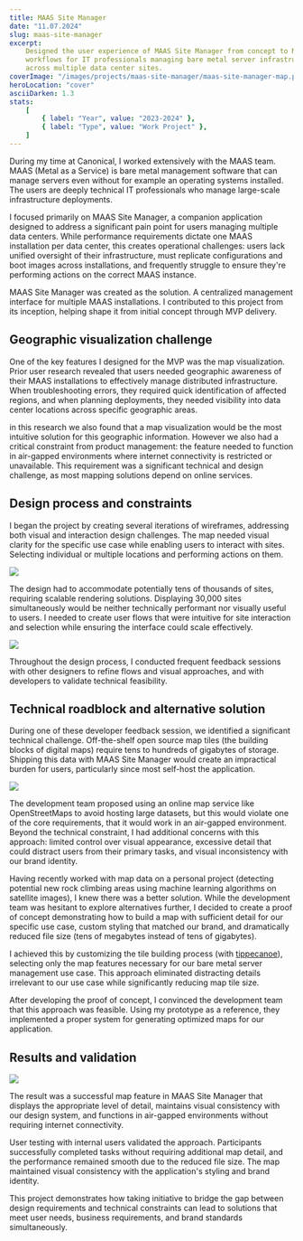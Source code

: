 ```yaml
---
title: MAAS Site Manager
date: "11.07.2024"
slug: maas-site-manager
excerpt:
    Designed the user experience of MAAS Site Manager from concept to MVP. Built
    workflows for IT professionals managing bare metal server infrastructure
    across multiple data center sites.
coverImage: "/images/projects/maas-site-manager/maas-site-manager-map.png"
heroLocation: "cover"
asciiDarken: 1.3
stats:
    [
        { label: "Year", value: "2023-2024" },
        { label: "Type", value: "Work Project" },
    ]
---
```


During my time at Canonical, I worked extensively with the MAAS team. MAAS
(Metal as a Service) is bare metal management software that can manage servers
even without for example an operating systems installed. The users are deeply
technical IT professionals who manage large-scale infrastructure deployments.

I focused primarily on MAAS Site Manager, a companion application designed to
address a significant pain point for users managing multiple data centers. While
performance requirements dictate one MAAS installation per data center, this
creates operational challenges: users lack unified oversight of their
infrastructure, must replicate configurations and boot images across
installations, and frequently struggle to ensure they're performing actions on
the correct MAAS instance.

MAAS Site Manager was created as the solution. A centralized management
interface for multiple MAAS installations. I contributed to this project from
its inception, helping shape it from initial concept through MVP delivery.

## Geographic visualization challenge

One of the key features I designed for the MVP was the map visualization. Prior
user research revealed that users needed geographic awareness of their MAAS
installations to effectively manage distributed infrastructure. When
troubleshooting errors, they required quick identification of affected regions,
and when planning deployments, they needed visibility into data center locations
across specific geographic areas.

in this research we also found that a map visualization would be the most
intuitive solution for this geographic information. However we also had a
critical constraint from product management: the feature needed to function in
air-gapped environments where internet connectivity is restricted or
unavailable. This requirement was a significant technical and design challenge,
as most mapping solutions depend on online services.

## Design process and constraints

I began the project by creating several iterations of wireframes, addressing
both visual and interaction design challenges. The map needed visual clarity for
the specific use case while enabling users to interact with sites. Selecting
individual or multiple locations and performing actions on them.

![](/images/projects/maas-site-manager/wireframe-3.png)

The design had to accommodate potentially tens of thousands of sites, requiring
scalable rendering solutions. Displaying 30,000 sites simultaneously would be
neither technically performant nor visually useful to users. I needed to create
user flows that were intuitive for site interaction and selection while ensuring
the interface could scale effectively.

![](/images/projects/maas-site-manager/wireframe-2.png)

Throughout the design process, I conducted frequent feedback sessions with other
designers to refine flows and visual approaches, and with developers to validate
technical feasibility.

## Technical roadblock and alternative solution

During one of these developer feedback session, we identified a significant
technical challenge. Off-the-shelf open source map tiles (the building blocks of
digital maps) require tens to hundreds of gigabytes of storage. Shipping this
data with MAAS Site Manager would create an impractical burden for users,
particularly since most self-host the application.

![](/images/projects/maas-site-manager/openstreetmap.png)

The development team proposed using an online map service like OpenStreetMaps to
avoid hosting large datasets, but this would violate one of the core
requirements, that it would work in an air-gapped environment. Beyond the
technical constraint, I had additional concerns with this approach: limited
control over visual appearance, excessive detail that could distract users from
their primary tasks, and visual inconsistency with our brand identity.

Having recently worked with map data on a personal project (detecting potential
new rock climbing areas using machine learning algorithms on satellite images),
I knew there was a better solution. While the development team was hesitant to
explore alternatives further, I decided to create a proof of concept
demonstrating how to build a map with sufficient detail for our specific use
case, custom styling that matched our brand, and dramatically reduced file size
(tens of megabytes instead of tens of gigabytes).

I achieved this by customizing the tile building process (with
[tippecanoe](https://github.com/mapbox/tippecanoe)), selecting only the map
features necessary for our bare metal server management use case. This approach
eliminated distracting details irrelevant to our use case while significantly
reducing map tile size.

After developing the proof of concept, I convinced the development team that
this approach was feasible. Using my prototype as a reference, they implemented
a proper system for generating optimized maps for our application.

## Results and validation

![](/images/projects/maas-site-manager/maas-site-manager-map.png)

The result was a successful map feature in MAAS Site Manager that displays the
appropriate level of detail, maintains visual consistency with our design
system, and functions in air-gapped environments without requiring internet
connectivity.

User testing with internal users validated the approach. Participants
successfully completed tasks without requiring additional map detail, and the
performance remained smooth due to the reduced file size. The map maintained
visual consistency with the application's styling and brand identity.

This project demonstrates how taking initiative to bridge the gap between design
requirements and technical constraints can lead to solutions that meet user
needs, business requirements, and brand standards simultaneously.
